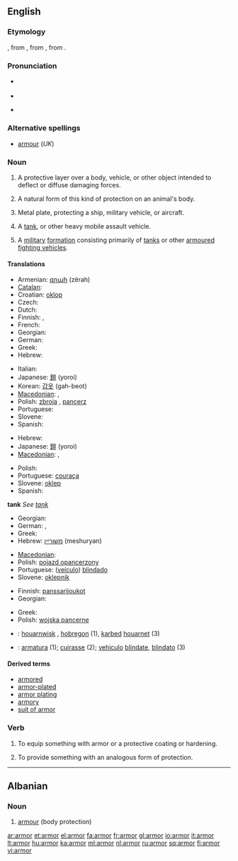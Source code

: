 <!--If you edit this page, please also edit "armour" to ensure these pages remain in sync.-->
==English==

===Etymology===
{{etyl|enm}} {{term|armour|armo(u)r/armure|lang=enm}}, from {{etyl|xno}} {{term|armure|armour(e)/armure|lang=xno}}, from {{etyl|fro}} {{term|armure|armëure|lang=fro}}, from {{etyl|la}} {{term|armatura|armātūra|lang=la}}.


===Pronunciation===
* {{a|US}} {{IPA|ˈɑːɹmɚ}}
* {{audio|en-us-armor.ogg|Audio (US)}}

* {{rhymes|ɑː(r)mə(r)}}

===Alternative spellings===
* [[armour]] (''UK'')

===Noun===
{{wikipedia|armour|armor}}
{{en-noun|s|-}} {{US}}

# {{uncountable}} A protective layer over a body, vehicle, or other object intended to deflect or diffuse damaging forces.
# {{uncountable}} A natural form of this kind of protection on an animal's body.
# {{uncountable}} Metal plate, protecting a ship, military vehicle, or aircraft.
# {{countable}} A [[tank]], or other heavy mobile assault vehicle.
# {{uncountable}} A [[military]] [[formation]] consisting primarily of [[tanks]] or other [[armoured fighting vehicles]].

====Translations====

{{trans-top|body protection}}
* Armenian: [[զրահ]] (zërah)
* [[Catalan]]: {{t+|ca|armadura|f}}
* Croatian: [[oklop]] {{m}}
* Czech: {{t-|cs|brnění|n}}
* Dutch: {{t+|nl|pantser|f}}
* Finnish: {{t+|fi|haarniska}}, {{t-|fi|panssari}}
* French: {{t+|fr|armure|f}}
* Georgian: {{tø|ka|აბჯარი}}
* German: {{t+|de|Rüstung|f}}
* Greek: {{t|el|πανοπλία|f|tr=panoplía}}
* Hebrew: {{t+|he|שריון|m|tr=shiryon}}
{{trans-mid}}
* Italian: {{t+|it|armatura|f}}
* Japanese: [[鎧]] (yoroi)
* Korean: [[갑옷]] (gah-beot)
* [[Macedonian]]: {{t-|mk|оклоп|m|tr=óklop}},  {{t|mk|панцир|m|tr=páncir}}
* Polish: [[zbroja]] {{f}}, [[pancerz]] {{m}}
* Portuguese: {{t+|pt|armadura|f}}
* Slovene: {{t+|sl|oklep|m}}
* Spanish: {{t+|es|armadura|f}}
{{trans-bottom}}

{{trans-top|animal's}}
* Hebrew: {{t+|he|שריון|m}}
* Japanese: [[鎧]] (yoroi)
* [[Macedonian]]: {{t-|mk|оклоп|m|tr=óklop}},  {{t|mk|школка|f|tr=škólka}}
{{trans-mid}}
* Polish: {{t+|pl|pancerz|m}}
* Portuguese: [[couraça]] {{f}}
* Slovene: [[oklep]] {{m}}
* Spanish: {{t-|es|coraza|f}}
{{trans-bottom}}

'''tank'''
''See [[tank]]''

{{trans-top|other heavy mobile assault vehicle}}
* Georgian: {{tø|ka|ჯავშან-ტექნიკა}}
* German: {{t-|de|Panzerung|f}}, {{t+|de|Panzer|m}}
* Greek: {{t|el|τεθωρακισμένο|n|tr=teθorakisméno}}
* Hebrew: [[משוריין]] (meshuryan) {{m}}
{{trans-mid}}
* [[Macedonian]]: {{t-|mk|оклоп|m|tr=óklop}}
* Polish: [[pojazd opancerzony]] {{m}}
* Portuguese: ([[veículo]]) [[blindado]] {{m}}
* Slovene: [[oklepnik]] {{m}}
{{trans-bottom}}

{{trans-top|military formation consisting primarily of tanks}}
* Finnish: [[panssarijoukot]] {{p}}
* Georgian: {{tø|ka|ჯავშან-ტექნიკა}}
{{trans-mid}}
* Greek: {{t|el|τεθωρακισμένα|n|p|tr=teθorakisména}}
* Polish: [[wojska pancerne]] {{p}}
{{trans-bottom}}

{{checktrans}}
* {{ttbc|Breton}}: [[houarnwisk]] {{m}}, [[hobregon]] {{m}} (1), [[karbed]] [[houarnet]] (3)
* {{ttbc|Interlingua}}: [[armatura]] (1); [[cuirasse]] (2); [[vehiculo]] [[blindate]], [[blindato]] (3)

====Derived terms====
* [[armored]]
* [[armor-plated]]
* [[armor plating]]
* [[armory]]
* [[suit of armor]]
<!--If you edit this page, please also edit "armour" to ensure these pages remain in synch.-->

===Verb===
{{en-verb}}

# {{transitive}} To equip something with armor or a protective coating or hardening.
# {{transitive}} To provide something with an analogous form of protection.

----

==Albanian==

===Noun===
{{infl|sq|noun}}

# [[armour]] (body protection)

{{tbot entry|Albanian|armour|2009|November|sq}}

[[ar:armor]]
[[et:armor]]
[[el:armor]]
[[fa:armor]]
[[fr:armor]]
[[gl:armor]]
[[io:armor]]
[[it:armor]]
[[lt:armor]]
[[hu:armor]]
[[ka:armor]]
[[ml:armor]]
[[nl:armor]]
[[ru:armor]]
[[sq:armor]]
[[fi:armor]]
[[vi:armor]]